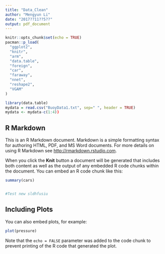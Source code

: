 ```yaml
---
title: "Data_Clean"
author: "Mengyun Li"
date: "2017??11??5??"
output: pdf_document
---
```


```r
knitr::opts_chunk$set(echo = TRUE)
pacman::p_load(
  "ggplot2",
  "knitr",
  "arm",
  "data.table",
  "foreign",
  "car",
  "faraway",
  "nnet",
  "reshape2",
  "VGAM"
)

```


```r
library(data.table)
mydata = read.csv("BuoyData1.txt", sep=" ", header = TRUE)
mydata <- mydata-c(1:4))
```


## R Markdown

This is an R Markdown document. Markdown is a simple formatting syntax for authoring HTML, PDF, and MS Word documents. For more details on using R Markdown see <http://rmarkdown.rstudio.com>.

When you click the **Knit** button a document will be generated that includes both content as well as the output of any embedded R code chunks within the document. You can embed an R code chunk like this:

```r
summary(cars)


#Test new sldhfusiu
```

## Including Plots

You can also embed plots, for example:

```r
plot(pressure)
```

Note that the `echo = FALSE` parameter was added to the code chunk to prevent printing of the R code that generated the plot.
